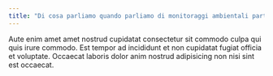 ```yaml
---
title: "Di cosa parliamo quando parliamo di monitoraggi ambientali partecipati"
---
```


Aute enim amet amet nostrud cupidatat consectetur sit commodo culpa qui quis irure commodo. Est tempor ad incididunt et non cupidatat fugiat officia et voluptate. Occaecat laboris dolor anim nostrud adipisicing non nisi sint est occaecat.
